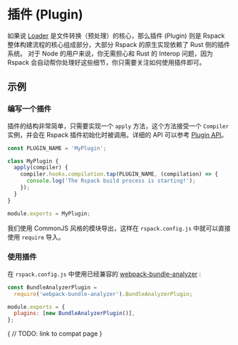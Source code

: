 # 插件 (Plugin)

如果说 [Loader](/guide/loader) 是文件转换（预处理）的核心，那么插件 (Plugin) 则是 Rspack 整体构建流程的核心组成部分，大部分 Rspack 的原生实现依赖了 Rust 侧的插件系统。
对于 Node 的用户来说，你无需担心和 Rust 的 Interop 问题，因为 Rspack 会自动帮你处理好这些细节，你只需要关注如何使用插件即可。

## 示例

### 编写一个插件

插件的结构非常简单，只需要实现一个 `apply` 方法，这个方法接受一个 `Compiler` 实例，并会在 Rspack 插件初始化时被调用。详细的 API 可以参考 [Plugin API](/api/plugin-api)。

```js
const PLUGIN_NAME = 'MyPlugin';

class MyPlugin {
  apply(compiler) {
    compiler.hooks.compilation.tap(PLUGIN_NAME, (compilation) => {
      console.log('The Rspack build process is starting!');
    });
  }
}

module.exports = MyPlugin;
```

我们使用 CommonJS 风格的模块导出，这样在 `rspack.config.js` 中就可以直接使用 `require` 导入。

### 使用插件

在 `rspack.config.js` 中使用已经兼容的 [webpack-bundle-analyzer](https://github.com/webpack-contrib/webpack-bundle-analyzer) :

```js title="rspack.config.js"
const BundleAnalyzerPlugin =
  require('webpack-bundle-analyzer').BundleAnalyzerPlugin;

module.exports = {
  plugins: [new BundleAnalyzerPlugin()],
};
```

{
// TODO: link to compat page
}
